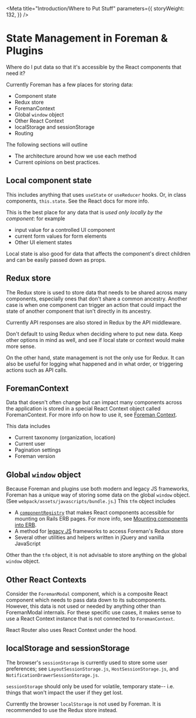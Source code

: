 
<Meta
  title="Introduction/Where to Put Stuff"
  parameters={{
    storyWeight: 132,
  }}
/>

# State Management in Foreman & Plugins

Where do I put data so that it's accessible by the React components that need it?

Currently Foreman has a few places for storing data:

* Component state
* Redux store
* ForemanContext
* Global `window` object
* Other React Context
* localStorage and sessionStorage
* Routing

The following sections will outline

*  The architecture around how we use each method
*  Current opinions on best practices.

## Local component state

This includes anything that uses `useState` or `useReducer` hooks.  Or, in class components, `this.state`.  See the React docs for more info.

This is the best place for any data that is _used only locally by the component_: for example
* input value for a controlled UI component
* current form values for form elements
* Other UI element states

Local state is also good for data that affects the component's direct children and can be easily passed down as props.

## Redux store

The Redux store is used to store data that needs to be shared across many components, especially ones that don't share a common ancestry. Another case is when one component can trigger an action that could impact the state of another component that isn't directly in its ancestry.

Currently API responses are also stored in Redux by the API middleware.

Don't default to using Redux when deciding where to put new data.  Keep other options in mind as well, and see if local state or context would make more sense.

On the other hand, state management is not the only use for Redux.  It can also be useful for logging what happened and in what order, or triggering actions such as API calls.

## ForemanContext

Data that doesn't often change but can impact many components across the application is stored in a special React Context object called ForemanContext.  For more info on how to use it, see [Foreman Context](https://foreman-storybook.surge.sh/?path=/story/introduction-foreman-context--page).

This data includes
* Current taxonomy (organization, location)
* Current user
* Pagination settings
* Foreman version

## Global `window` object

Because Foreman and plugins use both modern and legacy JS frameworks, Foreman has a unique way of storing some data on the global `window` object.  (See `webpack/assets/javascripts/bundle.js`.) This `tfm` object includes

* A [`componentRegistry`](https://github.com/theforeman/foreman/blob/develop/webpack/assets/javascripts/react_app/components/componentRegistry.js) that makes React components accessible for mounting on Rails ERB pages.  For more info, see [Mounting components into ERB](https://foreman-storybook.surge.sh/?path=/story/introduction-plugins--page#1-mounting-components-into-erb).
* A method for [legacy JS](https://foreman-storybook.surge.sh/?path=/story/introduction-legacy-js--page) frameworks to access Foreman's Redux store
* Several other utilities and helpers written in jQuery and vanilla JavaScript

Other than the `tfm` object, it is not advisable to store anything on the global `window` object.

## Other React Contexts

Consider the `ForemanModal` component, which is a composite React component which needs to pass data down to its subcomponents.  However, this data is not used or needed by anything other than ForemanModal internals.  For these specific use cases, it makes sense to use a React Context instance that is not connected to `ForemanContext`.

React Router also uses React Context under the hood.

## localStorage and sessionStorage

The browser's `sessionStorage` is currently used to store some user preferences; see `LayoutSessionStorage.js`, `HostSessionStorage.js`, and `NotificationDrawerSessionStorage.js`.

`sessionStorage` should only be used for volatile, temporary state-- i.e. things that won't impact the user if they get lost.

Currently the browser `localStorage` is not used by Foreman.  It is recommended to use the Redux store instead.
